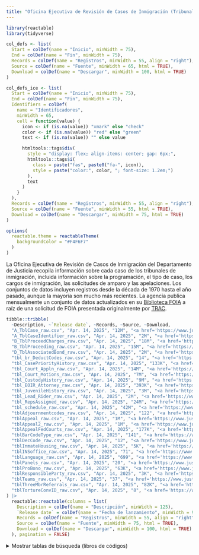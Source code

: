 ```yaml
---
title: "Oficina Ejecutiva de Revisión de Casos de Inmigración (Tribunales de Inmigración)"
---
```


```r
library(reactable)
library(tidyverse)

col_defs <- list(
  Start = colDef(name = "Inicio", minWidth = 75),
  End = colDef(name = "Fin", minWidth = 75),
  Records = colDef(name = "Registros", minWidth = 55, align = "right"),
  Source = colDef(name = "Fuente", minWidth = 65, html = TRUE),
  Download = colDef(name = "Descargar", minWidth = 100, html = TRUE)
)

col_defs_ice <- list(
  Start = colDef(name = "Inicio", minWidth = 75),
  End = colDef(name = "Fin", minWidth = 75),
  Identifiers = colDef(
    name = "Identificadores",
    minWidth = 65,
    cell = function(value) {
      icon <- if (is.na(value)) "xmark" else "check"
      color <- if (is.na(value)) "red" else "green"
      text <- if (is.na(value)) "" else value

      htmltools::tags$div(
        style = "display: flex; align-items: center; gap: 6px;",
        htmltools::tags$i(
          class = paste("fas", paste0("fa-", icon)),
          style = paste("color:", color, "; font-size: 1.2em;")
        ),
        text
      )
    }
  ),
  Records = colDef(name = "Registros", minWidth = 55, align = "right"),
  Source = colDef(name = "Fuente", minWidth = 55, html = TRUE),
  Download = colDef(name = "Descargar", minWidth = 75, html = TRUE)
)

options(
  reactable.theme = reactableTheme(
    backgroundColor = "#F4F6F7"
  )
)
```

La Oficina Ejecutiva de Revisión de Casos de Inmigración del Departamento de Justicia recopila información sobre cada caso de los tribunales de inmigración, incluida información sobre la programación, el tipo de caso, los cargos de inmigración, las solicitudes de amparo y las apelaciones. Los conjuntos de datos incluyen registros desde la década de 1970 hasta el año pasado, aunque la mayoría son mucho más recientes. La agencia publica mensualmente un conjunto de datos actualizados en su [Biblioteca FOIA](https://www.justice.gov/eoir/foia-library-0) a raíz de una solicitud de FOIA presentada originalmente por [TRAC](https://tracreports.org).

```r
tibble::tribble(
  ~Description, ~`Release date`, ~Records, ~Source, ~Download,
  "A_TblCase_raw.csv", "Apr. 14, 2025", "12M", "<a href='https://www.justice.gov/eoir/foia-library-0'>EOIR</a>", "<a href='https://ucla.app.box.com/index.php?rm=box_download_shared_file&shared_name=9d8qnnduhus4bd5mwqt7l95kz34fic2v&file_id=f_1839954823189'>csv</a> (2 GB)",
  "A_TblCaseIdentifier_raw.csv", "Apr. 14, 2025", "2M", "<a href='https://www.justice.gov/eoir/foia-library-0'>EOIR</a>", "<a href='https://ucla.app.box.com/index.php?rm=box_download_shared_file&shared_name=9d8qnnduhus4bd5mwqt7l95kz34fic2v&file_id=f_1839947358092'>csv</a> (45 MB)",
  "B_TblProceedCharges_raw.csv", "Apr. 14, 2025", "18M", "<a href='https://www.justice.gov/eoir/foia-library-0'>EOIR</a>", "<a href='https://ucla.app.box.com/index.php?rm=box_download_shared_file&shared_name=9d8qnnduhus4bd5mwqt7l95kz34fic2v&file_id=f_1839952799263'>csv</a> (680 MB)",
  "B_TblProceeding_raw.csv", "Apr. 14, 2025", "15M", "<a href='https://www.justice.gov/eoir/foia-library-0'>EOIR</a>", "<a href='https://ucla.app.box.com/index.php?rm=box_download_shared_file&shared_name=9d8qnnduhus4bd5mwqt7l95kz34fic2v&file_id=f_1839952424406'>csv</a> (3 GB)",
  "D_TblAssociatedBond_raw.csv", "Apr. 14, 2025", "2M", "<a href='https://www.justice.gov/eoir/foia-library-0'>EOIR</a>", "<a href='https://ucla.app.box.com/index.php?rm=box_download_shared_file&shared_name=9d8qnnduhus4bd5mwqt7l95kz34fic2v&file_id=f_1839948167414'>csv</a> (409 MB)",
  "tbl_br_DeductCodes_raw.csv", "Apr. 14, 2025", "14", "<a href='https://www.justice.gov/eoir/foia-library-0'>EOIR</a>", "<a href='https://ucla.app.box.com/index.php?rm=box_download_shared_file&shared_name=9d8qnnduhus4bd5mwqt7l95kz34fic2v&file_id=f_1839951242204'>csv</a> (803 B)",
  "tbl_CasePriorityHistory_raw.csv", "Apr. 14, 2025", "133K", "<a href='https://www.justice.gov/eoir/foia-library-0'>EOIR</a>", "<a href='https://ucla.app.box.com/index.php?rm=box_download_shared_file&shared_name=9d8qnnduhus4bd5mwqt7l95kz34fic2v&file_id=f_1839956173976'>csv</a> (9 MB)",
  "tbl_Court_Appln_raw.csv", "Apr. 14, 2025", "14M", "<a href='https://www.justice.gov/eoir/foia-library-0'>EOIR</a>", "<a href='https://ucla.app.box.com/index.php?rm=box_download_shared_file&shared_name=9d8qnnduhus4bd5mwqt7l95kz34fic2v&file_id=f_1839949403111'>csv</a> (807 MB)",
  "tbl_Court_Motions_raw.csv", "Apr. 14, 2025", "7M", "<a href='https://www.justice.gov/eoir/foia-library-0'>EOIR</a>", "<a href='https://ucla.app.box.com/index.php?rm=box_download_shared_file&shared_name=9d8qnnduhus4bd5mwqt7l95kz34fic2v&file_id=f_1839947425637'>csv</a> (2 GB)",
  "tbl_CustodyHistory_raw.csv", "Apr. 14, 2025", "9M", "<a href='https://www.justice.gov/eoir/foia-library-0'>EOIR</a>", "<a href='https://ucla.app.box.com/index.php?rm=box_download_shared_file&shared_name=9d8qnnduhus4bd5mwqt7l95kz34fic2v&file_id=f_1839947210035'>csv</a> (271 MB)",
  "tbl_EOIR_Attorney_raw.csv", "Apr. 14, 2025", "393K", "<a href='https://www.justice.gov/eoir/foia-library-0'>EOIR</a>", "<a href='https://ucla.app.box.com/index.php?rm=box_download_shared_file&shared_name=9d8qnnduhus4bd5mwqt7l95kz34fic2v&file_id=f_1839947374844'>csv</a> (40 MB)",
  "tbl_JuvenileHistory_raw.csv", "Apr. 14, 2025", "3M", "<a href='https://www.justice.gov/eoir/foia-library-0'>EOIR</a>", "<a href='https://ucla.app.box.com/index.php?rm=box_download_shared_file&shared_name=9d8qnnduhus4bd5mwqt7l95kz34fic2v&file_id=f_1839954429047'>csv</a> (169 MB)",
  "tbl_Lead_Rider_raw.csv", "Apr. 14, 2025", "2M", "<a href='https://www.justice.gov/eoir/foia-library-0'>EOIR</a>", "<a href='https://ucla.app.box.com/index.php?rm=box_download_shared_file&shared_name=9d8qnnduhus4bd5mwqt7l95kz34fic2v&file_id=f_1839947295912'>csv</a> (247 MB)",
  "tbl_RepsAssigned_raw.csv", "Apr. 14, 2025", "24M", "<a href='https://www.justice.gov/eoir/foia-library-0'>EOIR</a>", "<a href='https://ucla.app.box.com/index.php?rm=box_download_shared_file&shared_name=9d8qnnduhus4bd5mwqt7l95kz34fic2v&file_id=f_1839955799231'>csv</a> (2 GB)",
  "tbl_schedule_raw.csv", "Apr. 14, 2025", "42M", "<a href='https://www.justice.gov/eoir/foia-library-0'>EOIR</a>", "<a href='https://ucla.app.box.com/index.php?rm=box_download_shared_file&shared_name=9d8qnnduhus4bd5mwqt7l95kz34fic2v&file_id=f_1839947569468'>csv</a> (9 GB)",
  "tblAdjournmentcodes_raw.csv", "Apr. 14, 2025", "122", "<a href='https://www.justice.gov/eoir/foia-library-0'>EOIR</a>", "<a href='https://ucla.app.box.com/index.php?rm=box_download_shared_file&shared_name=9d8qnnduhus4bd5mwqt7l95kz34fic2v&file_id=f_1839950678164'>csv</a> (11 kB)",
  "tblAppeal_raw.csv", "Apr. 14, 2025", "1M", "<a href='https://www.justice.gov/eoir/foia-library-0'>EOIR</a>", "<a href='https://ucla.app.box.com/index.php?rm=box_download_shared_file&shared_name=9d8qnnduhus4bd5mwqt7l95kz34fic2v&file_id=f_1839955197423'>csv</a> (167 MB)",
  "tblAppeal2_raw.csv", "Apr. 14, 2025", "1M", "<a href='https://www.justice.gov/eoir/foia-library-0'>EOIR</a>", "<a href='https://ucla.app.box.com/index.php?rm=box_download_shared_file&shared_name=9d8qnnduhus4bd5mwqt7l95kz34fic2v&file_id=f_1839954303740'>csv</a> (27 MB)",
  "tblAppealFedCourts_raw.csv", "Apr. 14, 2025", "177K", "<a href='https://www.justice.gov/eoir/foia-library-0'>EOIR</a>", "<a href='https://ucla.app.box.com/index.php?rm=box_download_shared_file&shared_name=9d8qnnduhus4bd5mwqt7l95kz34fic2v&file_id=f_1839955470163'>csv</a> (7 MB)",
  "tblBarCodeType_raw.csv", "Apr. 14, 2025", "141", "<a href='https://www.justice.gov/eoir/foia-library-0'>EOIR</a>", "<a href='https://ucla.app.box.com/index.php?rm=box_download_shared_file&shared_name=9d8qnnduhus4bd5mwqt7l95kz34fic2v&file_id=f_1839946751217'>csv</a> (11 kB)",
  "tblDecCode_raw.csv", "Apr. 14, 2025", "12", "<a href='https://www.justice.gov/eoir/foia-library-0'>EOIR</a>", "<a href='https://ucla.app.box.com/index.php?rm=box_download_shared_file&shared_name=9d8qnnduhus4bd5mwqt7l95kz34fic2v&file_id=f_1839953735200'>csv</a> (655 B)",
  "tblInmateHousing_raw.csv", "Apr. 14, 2025", "5K", "<a href='https://www.justice.gov/eoir/foia-library-0'>EOIR</a>", "<a href='https://ucla.app.box.com/index.php?rm=box_download_shared_file&shared_name=9d8qnnduhus4bd5mwqt7l95kz34fic2v&file_id=f_1839948739133'>csv</a> (393 kB)",
  "tblINSoffice_raw.csv", "Apr. 14, 2025", "71", "<a href='https://www.justice.gov/eoir/foia-library-0'>EOIR</a>", "<a href='https://ucla.app.box.com/index.php?rm=box_download_shared_file&shared_name=9d8qnnduhus4bd5mwqt7l95kz34fic2v&file_id=f_1839949268696'>csv</a> (6 kB)",
  "tblLanguage_raw.csv", "Apr. 14, 2025", "699", "<a href='https://www.justice.gov/eoir/foia-library-0'>EOIR</a>", "<a href='https://ucla.app.box.com/index.php?rm=box_download_shared_file&shared_name=9d8qnnduhus4bd5mwqt7l95kz34fic2v&file_id=f_1839952065547'>csv</a> (49 kB)",
  "tblPanels_raw.csv", "Apr. 14, 2025", "20", "<a href='https://www.justice.gov/eoir/foia-library-0'>EOIR</a>", "<a href='https://ucla.app.box.com/index.php?rm=box_download_shared_file&shared_name=9d8qnnduhus4bd5mwqt7l95kz34fic2v&file_id=f_1839948020547'>csv</a> (1 kB)",
  "tblProBono_raw.csv", "Apr. 14, 2025", "63K", "<a href='https://www.justice.gov/eoir/foia-library-0'>EOIR</a>", "<a href='https://ucla.app.box.com/index.php?rm=box_download_shared_file&shared_name=9d8qnnduhus4bd5mwqt7l95kz34fic2v&file_id=f_1839949952518'>csv</a> (14 MB)",
  "tblResponsibleParty_raw.csv", "Apr. 14, 2025", "3K", "<a href='https://www.justice.gov/eoir/foia-library-0'>EOIR</a>", "<a href='https://ucla.app.box.com/index.php?rm=box_download_shared_file&shared_name=9d8qnnduhus4bd5mwqt7l95kz34fic2v&file_id=f_1839947404215'>csv</a> (223 kB)",
  "tblTeams_raw.csv", "Apr. 14, 2025", "37", "<a href='https://www.justice.gov/eoir/foia-library-0'>EOIR</a>", "<a href='https://ucla.app.box.com/index.php?rm=box_download_shared_file&shared_name=9d8qnnduhus4bd5mwqt7l95kz34fic2v&file_id=f_1839950403872'>csv</a> (2 kB)",
  "tblThreeMbrReferrals_raw.csv", "Apr. 14, 2025", "82K", "<a href='https://www.justice.gov/eoir/foia-library-0'>EOIR</a>", "<a href='https://ucla.app.box.com/index.php?rm=box_download_shared_file&shared_name=9d8qnnduhus4bd5mwqt7l95kz34fic2v&file_id=f_1839952280406'>csv</a> (4 MB)",
  "tblTortureConvID_raw.csv", "Apr. 14, 2025", "8", "<a href='https://www.justice.gov/eoir/foia-library-0'>EOIR</a>", "<a href='https://ucla.app.box.com/index.php?rm=box_download_shared_file&shared_name=9d8qnnduhus4bd5mwqt7l95kz34fic2v&file_id=f_1839953841356'>csv</a> (475 B)"
) |>
  reactable::reactable(columns = list(
    Description = colDef(name = "Descripción", minWidth = 125),
    `Release date` = colDef(name = "Fecha de lanzamiento", minWidth = 95),
    Records = colDef(name = "Registros", minWidth = 55, align = "right"),
    Source = colDef(name = "Fuente", minWidth = 75, html = TRUE),
    Download = colDef(name = "Descargar", minWidth = 100, html = TRUE)
  ), pagination = FALSE)
```

<div style="margin-top: 0.5em;"></div>

<details>
<summary>Mostrar tablas de búsqueda (libros de códigos)</summary>

```r
tibble::tribble(
  ~Description, ~`Release date`, ~Records, ~Source, ~Download,
  "tblLookUp_Appln_raw.csv", "Apr. 14, 2025", "40", "<a href='https://www.justice.gov/eoir/foia-library-0'>EOIR</a>", "<a href='https://ucla.app.box.com/index.php?rm=box_download_shared_file&shared_name=9d8qnnduhus4bd5mwqt7l95kz34fic2v&file_id=f_1839948129242'>csv</a> (5 kB)",
  "tblLookup_BIACluster_raw.csv", "Apr. 14, 2025", "242", "<a href='https://www.justice.gov/eoir/foia-library-0'>EOIR</a>", "<a href='https://ucla.app.box.com/index.php?rm=box_download_shared_file&shared_name=9d8qnnduhus4bd5mwqt7l95kz34fic2v&file_id=f_1839952290089'>csv</a> (13 kB)",
  "tblLookup_CasePriority_raw.csv", "Apr. 14, 2025", "6", "<a href='https://www.justice.gov/eoir/foia-library-0'>EOIR</a>", "<a href='https://ucla.app.box.com/index.php?rm=box_download_shared_file&shared_name=9d8qnnduhus4bd5mwqt7l95kz34fic2v&file_id=f_1839947764045'>csv</a> (624 B)",
  "tbllookup_Category_raw.csv", "Apr. 14, 2025", "7", "<a href='https://www.justice.gov/eoir/foia-library-0'>EOIR</a>", "<a href='https://ucla.app.box.com/index.php?rm=box_download_shared_file&shared_name=9d8qnnduhus4bd5mwqt7l95kz34fic2v&file_id=f_1839948059484'>csv</a> (465 B)",
  "tblLookup_INS_Clock_Entry_Status_raw.csv", "Apr. 14, 2025", "8", "<a href='https://www.justice.gov/eoir/foia-library-0'>EOIR</a>", "<a href='https://ucla.app.box.com/index.php?rm=box_download_shared_file&shared_name=9d8qnnduhus4bd5mwqt7l95kz34fic2v&file_id=f_1839954299137'>csv</a> (777 B)",
  "tblLookup_Juvenile_raw.csv", "Apr. 14, 2025", "6", "<a href='https://www.justice.gov/eoir/foia-library-0'>EOIR</a>", "<a href='https://ucla.app.box.com/index.php?rm=box_download_shared_file&shared_name=9d8qnnduhus4bd5mwqt7l95kz34fic2v&file_id=f_1839949835774'>csv</a> (547 B)",
  "tblLookup3MbrReferredReason_raw.csv", "Apr. 14, 2025", "7", "<a href='https://www.justice.gov/eoir/foia-library-0'>EOIR</a>", "<a href='https://ucla.app.box.com/index.php?rm=box_download_shared_file&shared_name=9d8qnnduhus4bd5mwqt7l95kz34fic2v&file_id=f_1839948166932'>csv</a> (636 B)",
  "tblLookupAlienNat_raw.csv", "Apr. 14, 2025", "256", "<a href='https://www.justice.gov/eoir/foia-library-0'>EOIR</a>", "<a href='https://ucla.app.box.com/index.php?rm=box_download_shared_file&shared_name=9d8qnnduhus4bd5mwqt7l95kz34fic2v&file_id=f_1839947464303'>csv</a> (18 kB)",
  "tblLookUpAllegationStmt_raw.csv", "Apr. 14, 2025", "3", "<a href='https://www.justice.gov/eoir/foia-library-0'>EOIR</a>", "<a href='https://ucla.app.box.com/index.php?rm=box_download_shared_file&shared_name=9d8qnnduhus4bd5mwqt7l95kz34fic2v&file_id=f_1839954870587'>csv</a> (367 B)",
  "tblLookupAppealIssues_raw.csv", "Apr. 14, 2025", "246", "<a href='https://www.justice.gov/eoir/foia-library-0'>EOIR</a>", "<a href='https://ucla.app.box.com/index.php?rm=box_download_shared_file&shared_name=9d8qnnduhus4bd5mwqt7l95kz34fic2v&file_id=f_1839947670137'>csv</a> (19 kB)",
  "tbllookupAppealType_raw.csv", "Apr. 14, 2025", "19", "<a href='https://www.justice.gov/eoir/foia-library-0'>EOIR</a>", "<a href='https://ucla.app.box.com/index.php?rm=box_download_shared_file&shared_name=9d8qnnduhus4bd5mwqt7l95kz34fic2v&file_id=f_1839954164737'>csv</a> (2 kB)",
  "tblLookupBaseCity_raw.csv", "Apr. 14, 2025", "96", "<a href='https://www.justice.gov/eoir/foia-library-0'>EOIR</a>", "<a href='https://ucla.app.box.com/index.php?rm=box_download_shared_file&shared_name=9d8qnnduhus4bd5mwqt7l95kz34fic2v&file_id=f_1839946717359'>csv</a> (23 kB)",
  "tblLookupBIA_raw.csv", "Apr. 14, 2025", "841", "<a href='https://www.justice.gov/eoir/foia-library-0'>EOIR</a>", "<a href='https://ucla.app.box.com/index.php?rm=box_download_shared_file&shared_name=9d8qnnduhus4bd5mwqt7l95kz34fic2v&file_id=f_1839951176883'>csv</a> (57 kB)",
  "tblLookupBIADecision_raw.csv", "Apr. 14, 2025", "53", "<a href='https://www.justice.gov/eoir/foia-library-0'>EOIR</a>", "<a href='https://ucla.app.box.com/index.php?rm=box_download_shared_file&shared_name=9d8qnnduhus4bd5mwqt7l95kz34fic2v&file_id=f_1839946628894'>csv</a> (4 kB)",
  "tblLookupBIADecisionType_raw.csv", "Apr. 14, 2025", "5", "<a href='https://www.justice.gov/eoir/foia-library-0'>EOIR</a>", "<a href='https://ucla.app.box.com/index.php?rm=box_download_shared_file&shared_name=9d8qnnduhus4bd5mwqt7l95kz34fic2v&file_id=f_1839949720465'>csv</a> (364 B)",
  "tblLookupBoardMotions_raw.csv", "Apr. 14, 2025", "16", "<a href='https://www.justice.gov/eoir/foia-library-0'>EOIR</a>", "<a href='https://ucla.app.box.com/index.php?rm=box_download_shared_file&shared_name=9d8qnnduhus4bd5mwqt7l95kz34fic2v&file_id=f_1839954416414'>csv</a> (2 kB)",
  "tbllookupCal_Type_raw.csv", "Apr. 14, 2025", "29", "<a href='https://www.justice.gov/eoir/foia-library-0'>EOIR</a>", "<a href='https://ucla.app.box.com/index.php?rm=box_download_shared_file&shared_name=9d8qnnduhus4bd5mwqt7l95kz34fic2v&file_id=f_1839955657411'>csv</a> (2 kB)",
  "tblLookupCallup_Reasons_raw.csv", "Apr. 14, 2025", "29", "<a href='https://www.justice.gov/eoir/foia-library-0'>EOIR</a>", "<a href='https://ucla.app.box.com/index.php?rm=box_download_shared_file&shared_name=9d8qnnduhus4bd5mwqt7l95kz34fic2v&file_id=f_1839952856875'>csv</a> (3 kB)",
  "tblLookUpCaseIdentifier_raw.csv", "Apr. 14, 2025", "110", "<a href='https://www.justice.gov/eoir/foia-library-0'>EOIR</a>", "<a href='https://ucla.app.box.com/index.php?rm=box_download_shared_file&shared_name=9d8qnnduhus4bd5mwqt7l95kz34fic2v&file_id=f_1839955749386'>csv</a> (9 kB)",
  "tblLookupCaseType_raw.csv", "Apr. 14, 2025", "13", "<a href='https://www.justice.gov/eoir/foia-library-0'>EOIR</a>", "<a href='https://ucla.app.box.com/index.php?rm=box_download_shared_file&shared_name=9d8qnnduhus4bd5mwqt7l95kz34fic2v&file_id=f_1839948940116'>csv</a> (904 B)",
  "tbllookupCharges_raw.csv", "Apr. 14, 2025", "252", "<a href='https://www.justice.gov/eoir/foia-library-0'>EOIR</a>", "<a href='https://ucla.app.box.com/index.php?rm=box_download_shared_file&shared_name=9d8qnnduhus4bd5mwqt7l95kz34fic2v&file_id=f_1839952852544'>csv</a> (30 kB)",
  "tblLookupClaimedIssue_raw.csv", "Apr. 14, 2025", "4", "<a href='https://www.justice.gov/eoir/foia-library-0'>EOIR</a>", "<a href='https://ucla.app.box.com/index.php?rm=box_download_shared_file&shared_name=9d8qnnduhus4bd5mwqt7l95kz34fic2v&file_id=f_1839954904633'>csv</a> (236 B)",
  "tblLookupCommentTypeBoard_raw.csv", "Apr. 14, 2025", "9", "<a href='https://www.justice.gov/eoir/foia-library-0'>EOIR</a>", "<a href='https://ucla.app.box.com/index.php?rm=box_download_shared_file&shared_name=9d8qnnduhus4bd5mwqt7l95kz34fic2v&file_id=f_1839950451921'>csv</a> (540 B)",
  "tblLookupComponents_raw.csv", "Apr. 14, 2025", "4", "<a href='https://www.justice.gov/eoir/foia-library-0'>EOIR</a>", "<a href='https://ucla.app.box.com/index.php?rm=box_download_shared_file&shared_name=9d8qnnduhus4bd5mwqt7l95kz34fic2v&file_id=f_1839952022108'>csv</a> (228 B)",
  "tblLookupConsultedWith_raw.csv", "Apr. 14, 2025", "5", "<a href='https://www.justice.gov/eoir/foia-library-0'>EOIR</a>", "<a href='https://ucla.app.box.com/index.php?rm=box_download_shared_file&shared_name=9d8qnnduhus4bd5mwqt7l95kz34fic2v&file_id=f_1839947216444'>csv</a> (280 B)",
  "tblLookupContactChange_raw.csv", "Apr. 14, 2025", "9", "<a href='https://www.justice.gov/eoir/foia-library-0'>EOIR</a>", "<a href='https://ucla.app.box.com/index.php?rm=box_download_shared_file&shared_name=9d8qnnduhus4bd5mwqt7l95kz34fic2v&file_id=f_1839951896425'>csv</a> (859 B)",
  "tblLookupCountry_raw.csv", "Apr. 14, 2025", "254", "<a href='https://www.justice.gov/eoir/foia-library-0'>EOIR</a>", "<a href='https://ucla.app.box.com/index.php?rm=box_download_shared_file&shared_name=9d8qnnduhus4bd5mwqt7l95kz34fic2v&file_id=f_1839946629296'>csv</a> (18 kB)",
  "tblLookupCourtAppDecisions_raw.csv", "Apr. 14, 2025", "14", "<a href='https://www.justice.gov/eoir/foia-library-0'>EOIR</a>", "<a href='https://ucla.app.box.com/index.php?rm=box_download_shared_file&shared_name=9d8qnnduhus4bd5mwqt7l95kz34fic2v&file_id=f_1839957513413'>csv</a> (990 B)",
  "tblLookupCourtDecision_raw.csv", "Apr. 14, 2025", "207", "<a href='https://www.justice.gov/eoir/foia-library-0'>EOIR</a>", "<a href='https://ucla.app.box.com/index.php?rm=box_download_shared_file&shared_name=9d8qnnduhus4bd5mwqt7l95kz34fic2v&file_id=f_1839947728019'>csv</a> (14 kB)",
  "tblLookupCustodyStatus_raw.csv", "Apr. 14, 2025", "3", "<a href='https://www.justice.gov/eoir/foia-library-0'>EOIR</a>", "<a href='https://ucla.app.box.com/index.php?rm=box_download_shared_file&shared_name=9d8qnnduhus4bd5mwqt7l95kz34fic2v&file_id=f_1839946100616'>csv</a> (182 B)",
  "tblLookUpDDDecisionTypes_raw.csv", "Apr. 14, 2025", "23", "<a href='https://www.justice.gov/eoir/foia-library-0'>EOIR</a>", "<a href='https://ucla.app.box.com/index.php?rm=box_download_shared_file&shared_name=9d8qnnduhus4bd5mwqt7l95kz34fic2v&file_id=f_1839954700355'>csv</a> (2 kB)",
  "tblLookupDistrictLocation_raw.csv", "Apr. 14, 2025", "268", "<a href='https://www.justice.gov/eoir/foia-library-0'>EOIR</a>", "<a href='https://ucla.app.box.com/index.php?rm=box_download_shared_file&shared_name=9d8qnnduhus4bd5mwqt7l95kz34fic2v&file_id=f_1839946420798'>csv</a> (24 kB)",
  "tblLookupFedCourtDecision_raw.csv", "Apr. 14, 2025", "4", "<a href='https://www.justice.gov/eoir/foia-library-0'>EOIR</a>", "<a href='https://ucla.app.box.com/index.php?rm=box_download_shared_file&shared_name=9d8qnnduhus4bd5mwqt7l95kz34fic2v&file_id=f_1839948766986'>csv</a> (350 B)",
  "tblLookupFedCourtRemandTo_raw.csv", "Apr. 14, 2025", "2", "<a href='https://www.justice.gov/eoir/foia-library-0'>EOIR</a>", "<a href='https://ucla.app.box.com/index.php?rm=box_download_shared_file&shared_name=9d8qnnduhus4bd5mwqt7l95kz34fic2v&file_id=f_1839947859633'>csv</a> (193 B)",
  "tblLookupFeeStatus_raw.csv", "Apr. 14, 2025", "5", "<a href='https://www.justice.gov/eoir/foia-library-0'>EOIR</a>", "<a href='https://ucla.app.box.com/index.php?rm=box_download_shared_file&shared_name=9d8qnnduhus4bd5mwqt7l95kz34fic2v&file_id=f_1839949684465'>csv</a> (386 B)",
  "tblLookupFeeType_raw.csv", "Apr. 14, 2025", "3", "<a href='https://www.justice.gov/eoir/foia-library-0'>EOIR</a>", "<a href='https://ucla.app.box.com/index.php?rm=box_download_shared_file&shared_name=9d8qnnduhus4bd5mwqt7l95kz34fic2v&file_id=f_1839947012482'>csv</a> (297 B)",
  "tblLookupFiledBy_raw.csv", "Apr. 14, 2025", "9", "<a href='https://www.justice.gov/eoir/foia-library-0'>EOIR</a>", "<a href='https://ucla.app.box.com/index.php?rm=box_download_shared_file&shared_name=9d8qnnduhus4bd5mwqt7l95kz34fic2v&file_id=f_1839948584989'>csv</a> (578 B)",
  "tblLookupFiling_Method_Party_raw.csv", "Apr. 14, 2025", "10", "<a href='https://www.justice.gov/eoir/foia-library-0'>EOIR</a>", "<a href='https://ucla.app.box.com/index.php?rm=box_download_shared_file&shared_name=9d8qnnduhus4bd5mwqt7l95kz34fic2v&file_id=f_1839955810967'>csv</a> (595 B)",
  "tblLookupFiling_Method_raw.csv", "Apr. 14, 2025", "4", "<a href='https://www.justice.gov/eoir/foia-library-0'>EOIR</a>", "<a href='https://ucla.app.box.com/index.php?rm=box_download_shared_file&shared_name=9d8qnnduhus4bd5mwqt7l95kz34fic2v&file_id=f_1839951165182'>csv</a> (305 B)",
  "tblLookupFinalDisposition_raw.csv", "Apr. 14, 2025", "4", "<a href='https://www.justice.gov/eoir/foia-library-0'>EOIR</a>", "<a href='https://ucla.app.box.com/index.php?rm=box_download_shared_file&shared_name=9d8qnnduhus4bd5mwqt7l95kz34fic2v&file_id=f_1839949626559'>csv</a> (339 B)",
  "tblLookupGender_raw.csv", "Apr. 14, 2025", "2", "<a href='https://www.justice.gov/eoir/foia-library-0'>EOIR</a>", "<a href='https://ucla.app.box.com/index.php?rm=box_download_shared_file&shared_name=9d8qnnduhus4bd5mwqt7l95kz34fic2v&file_id=f_1839952518926'>csv</a> (147 B)",
  "tblLookupHloc_raw.csv", "Apr. 14, 2025", "1K", "<a href='https://www.justice.gov/eoir/foia-library-0'>EOIR</a>", "<a href='https://ucla.app.box.com/index.php?rm=box_download_shared_file&shared_name=9d8qnnduhus4bd5mwqt7l95kz34fic2v&file_id=f_1839949643246'>csv</a> (228 kB)",
  "tblLookupHoldReason_raw.csv", "Apr. 14, 2025", "37", "<a href='https://www.justice.gov/eoir/foia-library-0'>EOIR</a>", "<a href='https://ucla.app.box.com/index.php?rm=box_download_shared_file&shared_name=9d8qnnduhus4bd5mwqt7l95kz34fic2v&file_id=f_1839952155685'>csv</a> (3 kB)",
  "tblLookupHolidays_raw.csv", "Apr. 14, 2025", "613", "<a href='https://www.justice.gov/eoir/foia-library-0'>EOIR</a>", "<a href='https://ucla.app.box.com/index.php?rm=box_download_shared_file&shared_name=9d8qnnduhus4bd5mwqt7l95kz34fic2v&file_id=f_1839947176615'>csv</a> (47 kB)",
  "tblLookupInmate_raw.csv", "Apr. 14, 2025", "5K", "<a href='https://www.justice.gov/eoir/foia-library-0'>EOIR</a>", "<a href='https://ucla.app.box.com/index.php?rm=box_download_shared_file&shared_name=9d8qnnduhus4bd5mwqt7l95kz34fic2v&file_id=f_1839953051339'>csv</a> (835 kB)",
  "tblLookUpINSAddress_raw.csv", "Apr. 14, 2025", "730", "<a href='https://www.justice.gov/eoir/foia-library-0'>EOIR</a>", "<a href='https://ucla.app.box.com/index.php?rm=box_download_shared_file&shared_name=9d8qnnduhus4bd5mwqt7l95kz34fic2v&file_id=f_1839952225381'>csv</a> (100 kB)",
  "tblLookupINSLOC_raw.csv", "Apr. 14, 2025", "1K", "<a href='https://www.justice.gov/eoir/foia-library-0'>EOIR</a>", "<a href='https://ucla.app.box.com/index.php?rm=box_download_shared_file&shared_name=9d8qnnduhus4bd5mwqt7l95kz34fic2v&file_id=f_1839949336419'>csv</a> (76 kB)",
  "tblLookupINSTA_raw.csv", "Apr. 14, 2025", "8K", "<a href='https://www.justice.gov/eoir/foia-library-0'>EOIR</a>", "<a href='https://ucla.app.box.com/index.php?rm=box_download_shared_file&shared_name=9d8qnnduhus4bd5mwqt7l95kz34fic2v&file_id=f_1839948402873'>csv</a> (477 kB)",
  "tblLookupInTrPr_raw.csv", "Apr. 14, 2025", "94", "<a href='https://www.justice.gov/eoir/foia-library-0'>EOIR</a>", "<a href='https://ucla.app.box.com/index.php?rm=box_download_shared_file&shared_name=9d8qnnduhus4bd5mwqt7l95kz34fic2v&file_id=f_1839952225640'>csv</a> (5 kB)",
  "tblLookupInTrPrAgenda_raw.csv", "Apr. 14, 2025", "5", "<a href='https://www.justice.gov/eoir/foia-library-0'>EOIR</a>", "<a href='https://ucla.app.box.com/index.php?rm=box_download_shared_file&shared_name=9d8qnnduhus4bd5mwqt7l95kz34fic2v&file_id=f_1839955053060'>csv</a> (603 B)",
  "tblLookupIntrPrLang_raw.csv", "Apr. 14, 2025", "14", "<a href='https://www.justice.gov/eoir/foia-library-0'>EOIR</a>", "<a href='https://ucla.app.box.com/index.php?rm=box_download_shared_file&shared_name=9d8qnnduhus4bd5mwqt7l95kz34fic2v&file_id=f_1839952746475'>csv</a> (970 B)",
  "tblLookupInTrPrLangGroup_raw.csv", "Apr. 14, 2025", "2", "<a href='https://www.justice.gov/eoir/foia-library-0'>EOIR</a>", "<a href='https://ucla.app.box.com/index.php?rm=box_download_shared_file&shared_name=9d8qnnduhus4bd5mwqt7l95kz34fic2v&file_id=f_1839955425046'>csv</a> (226 B)",
  "tblLookupJudge_raw.csv", "Apr. 14, 2025", "1K", "<a href='https://www.justice.gov/eoir/foia-library-0'>EOIR</a>", "<a href='https://ucla.app.box.com/index.php?rm=box_download_shared_file&shared_name=9d8qnnduhus4bd5mwqt7l95kz34fic2v&file_id=f_1839955372246'>csv</a> (131 kB)",
  "tblLookupJudgeBaseCity_raw.csv", "Apr. 14, 2025", "10K", "<a href='https://www.justice.gov/eoir/foia-library-0'>EOIR</a>", "<a href='https://ucla.app.box.com/index.php?rm=box_download_shared_file&shared_name=9d8qnnduhus4bd5mwqt7l95kz34fic2v&file_id=f_1839953665729'>csv</a> (1 MB)",
  "tblLookupMotionType_raw.csv", "Apr. 14, 2025", "71", "<a href='https://www.justice.gov/eoir/foia-library-0'>EOIR</a>", "<a href='https://ucla.app.box.com/index.php?rm=box_download_shared_file&shared_name=9d8qnnduhus4bd5mwqt7l95kz34fic2v&file_id=f_1839948403080'>csv</a> (8 kB)",
  "tblLookupNationality_raw.csv", "Apr. 14, 2025", "251", "<a href='https://www.justice.gov/eoir/foia-library-0'>EOIR</a>", "<a href='https://ucla.app.box.com/index.php?rm=box_download_shared_file&shared_name=9d8qnnduhus4bd5mwqt7l95kz34fic2v&file_id=f_1839956987222'>csv</a> (15 kB)",
  "tblLookupNOTICE_raw.csv", "Apr. 14, 2025", "598", "<a href='https://www.justice.gov/eoir/foia-library-0'>EOIR</a>", "<a href='https://ucla.app.box.com/index.php?rm=box_download_shared_file&shared_name=9d8qnnduhus4bd5mwqt7l95kz34fic2v&file_id=f_1839956138314'>csv</a> (38 kB)",
  "tblLookupOAResponse_raw.csv", "Apr. 14, 2025", "4", "<a href='https://www.justice.gov/eoir/foia-library-0'>EOIR</a>", "<a href='https://ucla.app.box.com/index.php?rm=box_download_shared_file&shared_name=9d8qnnduhus4bd5mwqt7l95kz34fic2v&file_id=f_1839947490564'>csv</a> (292 B)",
  "tblLookupOfficeLocation_raw.csv", "Apr. 14, 2025", "243", "<a href='https://www.justice.gov/eoir/foia-library-0'>EOIR</a>", "<a href='https://ucla.app.box.com/index.php?rm=box_download_shared_file&shared_name=9d8qnnduhus4bd5mwqt7l95kz34fic2v&file_id=f_1839952283993'>csv</a> (21 kB)",
  "tblLookupPriority_raw.csv", "Apr. 14, 2025", "15", "<a href='https://www.justice.gov/eoir/foia-library-0'>EOIR</a>", "<a href='https://ucla.app.box.com/index.php?rm=box_download_shared_file&shared_name=9d8qnnduhus4bd5mwqt7l95kz34fic2v&file_id=f_1839951237404'>csv</a> (1 kB)",
  "tblLookupRegion_raw.csv", "Apr. 14, 2025", "2", "<a href='https://www.justice.gov/eoir/foia-library-0'>EOIR</a>", "<a href='https://ucla.app.box.com/index.php?rm=box_download_shared_file&shared_name=9d8qnnduhus4bd5mwqt7l95kz34fic2v&file_id=f_1839947901057'>csv</a> (163 B)",
  "tbllookupSchedule_Type_raw.csv", "Apr. 14, 2025", "36", "<a href='https://www.justice.gov/eoir/foia-library-0'>EOIR</a>", "<a href='https://ucla.app.box.com/index.php?rm=box_download_shared_file&shared_name=9d8qnnduhus4bd5mwqt7l95kz34fic2v&file_id=f_1839955998744'>csv</a> (2 kB)",
  "tblLookupService_Method_raw.csv", "Apr. 14, 2025", "6", "<a href='https://www.justice.gov/eoir/foia-library-0'>EOIR</a>", "<a href='https://ucla.app.box.com/index.php?rm=box_download_shared_file&shared_name=9d8qnnduhus4bd5mwqt7l95kz34fic2v&file_id=f_1839954476511'>csv</a> (413 B)",
  "tblLookupSpecialIssue_raw.csv", "Apr. 14, 2025", "43", "<a href='https://www.justice.gov/eoir/foia-library-0'>EOIR</a>", "<a href='https://ucla.app.box.com/index.php?rm=box_download_shared_file&shared_name=9d8qnnduhus4bd5mwqt7l95kz34fic2v&file_id=f_1839952027087'>csv</a> (3 kB)",
  "tblLookupState_raw.csv", "Apr. 14, 2025", "59", "<a href='https://www.justice.gov/eoir/foia-library-0'>EOIR</a>", "<a href='https://ucla.app.box.com/index.php?rm=box_download_shared_file&shared_name=9d8qnnduhus4bd5mwqt7l95kz34fic2v&file_id=f_1839950050918'>csv</a> (3 kB)",
  "tblLookupTranscribers_raw.csv", "Apr. 14, 2025", "14", "<a href='https://www.justice.gov/eoir/foia-library-0'>EOIR</a>", "<a href='https://ucla.app.box.com/index.php?rm=box_download_shared_file&shared_name=9d8qnnduhus4bd5mwqt7l95kz34fic2v&file_id=f_1839956411281'>csv</a> (1 kB)",
  "tblLookupVote_raw.csv", "Apr. 14, 2025", "7", "<a href='https://www.justice.gov/eoir/foia-library-0'>EOIR</a>", "<a href='https://ucla.app.box.com/index.php?rm=box_download_shared_file&shared_name=9d8qnnduhus4bd5mwqt7l95kz34fic2v&file_id=f_1839951788645'>csv</a> (448 B)"
) |>
  reactable::reactable(columns = list(
    Description = colDef(name = "Descripción", minWidth = 125),
    `Release date` = colDef(name = "Fecha de lanzamiento", minWidth = 95),
    Records = colDef(name = "Registros", minWidth = 55, align = "right"),
    Source = colDef(name = "Fuente", minWidth = 75, html = TRUE),
    Download = colDef(name = "Descargar", minWidth = 100, html = TRUE)
  ), pagination = FALSE)
```

</details>

